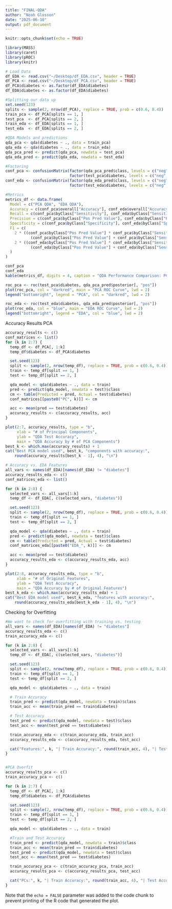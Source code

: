 ```yaml
---
title: "FINAL-QDA"
author: "Noah Glosson"
date: "2025-06-10"
output: pdf_document
---
```


```r
knitr::opts_chunk$set(echo = TRUE)
```



```r
library(MASS)
library(caret)
library(pROC)
library(knitr)

# Load Data
df_EDA <- read.csv("~/Desktop/df_EDA.csv", header = TRUE)
df_PCA <- read.csv("~/Desktop/df_PCA.csv", header = TRUE)
df_PCA$diabetes <- as.factor(df_EDA$diabetes)
df_EDA$diabetes <- as.factor(df_EDA$diabetes)

#Splitting our data up
set.seed(123)
splits <- sample(2, nrow(df_PCA), replace = TRUE, prob = c(0.6, 0.4))
train_pca <- df_PCA[splits == 1, ]
test_pca  <- df_PCA[splits == 2, ]
train_eda <- df_EDA[splits == 1, ]
test_eda  <- df_EDA[splits == 2, ]

#QDA Models and predictions
qda_pca <- qda(diabetes ~ ., data = train_pca)
qda_eda <- qda(diabetes ~ ., data = train_eda)
qda_pca_pred <- predict(qda_pca, newdata = test_pca)
qda_eda_pred <- predict(qda_eda, newdata = test_eda)

#Factoring
conf_pca <- confusionMatrix(factor(qda_pca_pred$class, levels = c("neg", "pos")),
                            factor(test_pca$diabetes, levels = c("neg", "pos")))
conf_eda <- confusionMatrix(factor(qda_eda_pred$class, levels = c("neg", "pos")),
                            factor(test_eda$diabetes, levels = c("neg", "pos")))

#Metrics
metrics_df <- data.frame(
  Model = c("PCA QDA", "EDA QDA"),
  Accuracy = c(conf_pca$overall["Accuracy"], conf_eda$overall["Accuracy"]),
  Recall = c(conf_pca$byClass["Sensitivity"], conf_eda$byClass["Sensitivity"]),
  Precision = c(conf_pca$byClass["Pos Pred Value"], conf_eda$byClass["Pos Pred Value"]),
  Specificity = c(conf_pca$byClass["Specificity"], conf_eda$byClass["Specificity"]),
  F1 = c(
    2 * ((conf_pca$byClass["Pos Pred Value"] * conf_pca$byClass["Sensitivity"]) /
           (conf_pca$byClass["Pos Pred Value"] + conf_pca$byClass["Sensitivity"])),
    2 * ((conf_eda$byClass["Pos Pred Value"] * conf_eda$byClass["Sensitivity"]) /
           (conf_eda$byClass["Pos Pred Value"] + conf_eda$byClass["Sensitivity"]))
  )
)

conf_pca
conf_eda
kable(metrics_df, digits = 4, caption = "QDA Performance Comparison: PCA vs EDA")

```

```r

roc_pca <- roc(test_pca$diabetes, qda_pca_pred$posterior[, "pos"])
plot(roc_pca, col = "darkred", main = "PCA ROC Curve", lwd = 2)
legend("bottomright", legend = "PCA", col = "darkred", lwd = 2)

roc_eda <- roc(test_eda$diabetes, qda_eda_pred$posterior[, "pos"])
plot(roc_eda, col = "blue", main = "EDA ROC Curve", lwd = 2)
legend("bottomright", legend = "EDA", col = "blue", lwd = 2)

```

Accuracy Results PCA
```r
accuracy_results <- c()
conf_matrices <- list()
for (k in 2:7) {
  temp_df <- df_PCA[, 1:k]
  temp_df$diabetes <- df_PCA$diabetes

  set.seed(123)
  split <- sample(2, nrow(temp_df), replace = TRUE, prob = c(0.6, 0.4))
  train <- temp_df[split == 1, ]
  test <- temp_df[split == 2, ]

  qda_model <- qda(diabetes ~ ., data = train)
  pred <- predict(qda_model, newdata = test)$class
  cm <- table(Predicted = pred, Actual = test$diabetes)
  conf_matrices[[paste0("PC", k)]] <- cm

  acc <- mean(pred == test$diabetes)
  accuracy_results <- c(accuracy_results, acc)
}

plot(2:7, accuracy_results, type = "b",
     xlab = "# of Principal Components",
     ylab = "QDA Test Accuracy",
     main = "QDA Accuracy by # of PCA Components")
best_k <- which.max(accuracy_results) + 1
cat("Best PCA model used", best_k, "components with accuracy:",
    round(accuracy_results[best_k - 1], 4), "\n")

```




```r
# Accuracy vs. EDA Features
all_vars <- names(df_EDA)[names(df_EDA) != "diabetes"]
accuracy_results_eda <- c()
conf_matrices_eda <- list()

for (k in 2:8) {
  selected_vars <- all_vars[1:k]
  temp_df <- df_EDA[, c(selected_vars, "diabetes")]

  set.seed(123)
  split <- sample(2, nrow(temp_df), replace = TRUE, prob = c(0.6, 0.4))
  train <- temp_df[split == 1, ]
  test <- temp_df[split == 2, ]

  qda_model <- qda(diabetes ~ ., data = train)
  pred <- predict(qda_model, newdata = test)$class
  cm <- table(Predicted = pred, Actual = test$diabetes)
  conf_matrices_eda[[paste0("EDA_", k)]] <- cm

  acc <- mean(pred == test$diabetes)
  accuracy_results_eda <- c(accuracy_results_eda, acc)
}

plot(2:8, accuracy_results_eda, type = "b",
     xlab = "# of Original Features",
     ylab = "QDA Test Accuracy",
     main = "QDA Accuracy by # of Original Features")
best_k_eda <- which.max(accuracy_results_eda) + 1
cat("Best EDA model used", best_k_eda, "features with accuracy:",
    round(accuracy_results_eda[best_k_eda - 1], 4), "\n")

```

Checking for Overfitting
```r

#We want to check for overfitting with training vs. testing
all_vars <- names(df_EDA)[names(df_EDA) != "diabetes"]
accuracy_results_eda <- c()
train_accuracy_eda <- c()

for (k in 2:8) {
  selected_vars <- all_vars[1:k]
  temp_df <- df_EDA[, c(selected_vars, "diabetes")]

  set.seed(123)
  split <- sample(2, nrow(temp_df), replace = TRUE, prob = c(0.6, 0.4))
  train <- temp_df[split == 1, ]
  test <- temp_df[split == 2, ]

  qda_model <- qda(diabetes ~ ., data = train)

  # Train Accuracy
  train_pred <- predict(qda_model, newdata = train)$class
  train_acc <- mean(train_pred == train$diabetes)

  # Test Accuracy
  test_pred <- predict(qda_model, newdata = test)$class
  test_acc <- mean(test_pred == test$diabetes)

  train_accuracy_eda <- c(train_accuracy_eda, train_acc)
  accuracy_results_eda <- c(accuracy_results_eda, test_acc)

  cat("Features:", k, "| Train Accuracy:", round(train_acc, 4), "| Test Accuracy:", round(test_acc, 4), "\n")
}


#PCA Overfit
accuracy_results_pca <- c()
train_accuracy_pca <- c()

for (k in 2:7) {
  temp_df <- df_PCA[, 1:k]
  temp_df$diabetes <- df_PCA$diabetes

  set.seed(123)
  split <- sample(2, nrow(temp_df), replace = TRUE, prob = c(0.6, 0.4))
  train <- temp_df[split == 1, ]
  test <- temp_df[split == 2, ]

  qda_model <- qda(diabetes ~ ., data = train)

  #Train and Test Accuracy
  train_pred <- predict(qda_model, newdata = train)$class
  train_acc <- mean(train_pred == train$diabetes)
  test_pred <- predict(qda_model, newdata = test)$class
  test_acc <- mean(test_pred == test$diabetes)

  train_accuracy_pca <- c(train_accuracy_pca, train_acc)
  accuracy_results_pca <- c(accuracy_results_pca, test_acc)

  cat("PCs:", k, "| Train Accuracy:", round(train_acc, 4), "| Test Accuracy:", round(test_acc, 4), "\n")
}


```












Note that the `echo = FALSE` parameter was added to the code chunk to prevent printing of the R code that generated the plot.
